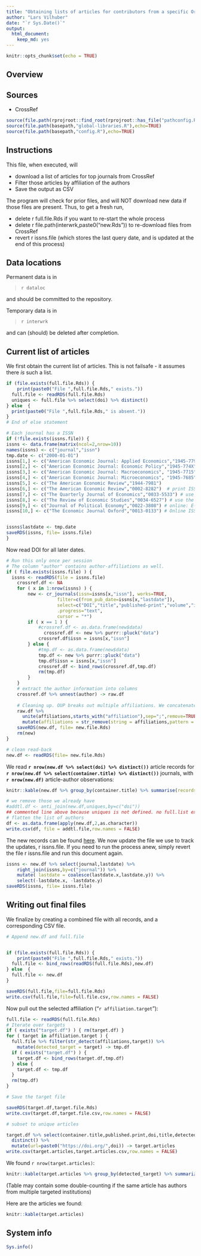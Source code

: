 ```yaml
---
title: "Obtaining lists of articles for contributors from a specific Org"
author: "Lars Vilhuber"
date: "`r Sys.Date()`"
output: 
  html_document: 
    keep_md: yes
---
```


```r
knitr::opts_chunk$set(echo = TRUE)
```

## Overview

## Sources

- CrossRef

```r
source(file.path(rprojroot::find_root(rprojroot::has_file("pathconfig.R")),"pathconfig.R"),echo=TRUE)
source(file.path(basepath,"global-libraries.R"),echo=TRUE)
source(file.path(basepath,"config.R"),echo=TRUE)
```

## Instructions
This file, when executed, will

- download a list of articles for top journals from CrossRef
- Filter those articles by affiliation of the authors
- Save the output as CSV

The program will check for prior files, and will NOT download new data if those files are present. Thus, to get a fresh run, 

- delete ` `r full.file.Rds` ` if you want to re-start the whole process
- delete ` `r file.path(interwrk,paste0("new.Rds"))` ` to re-download files from CrossRef
- revert ` `r issns.file` ` (which stores the last query date, and is updated at the end of this process)

## Data locations

Permanent data is in

> `r dataloc`

and should be committed to the repository.

Temporary data is in

> `r interwrk`

and can (should) be deleted after completion.

## Current list of articles

We first obtain the current list of articles. This is not failsafe - it assumes there *is* such a list.


```r

if (file.exists(full.file.Rds)) {
	print(paste0("File ",full.file.Rds," exists."))
  full.file <- readRDS(full.file.Rds)
  uniques <- full.file %>% select(doi) %>% distinct() 
} else	{
  print(paste0("File ",full.file.Rds," is absent."))
}
# End of else statement

```


```r
# Each journal has a ISSN
if (!file.exists(issns.file)) {
issns <- data.frame(matrix(ncol=2,nrow=10))
names(issns) <- c("journal","issn")
tmp.date <- c("2000-01-01")
issns[1,] <- c("American Economic Journal: Applied Economics","1945-7790")
issns[2,] <- c("American Economic Journal: Economic Policy","1945-774X")
issns[3,] <- c("American Economic Journal: Macroeconomics", "1945-7715")
issns[4,] <- c("American Economic Journal: Microeconomics", "1945-7685")
issns[5,] <- c("The American Economic Review","1944-7981")
issns[6,] <- c("The American Economic Review","0002-8282")  # print ISSN is needed!
issns[7,] <- c("The Quarterly Journal of Economics","0033-5533") # use the print ISSN (OUP). Online ISSN: 1531-4650
issns[8,] <- c("The Review of Economic Studies","0034-6527") # use the print ISSN (OUP). Online ISSN: 1467-937X
issns[9,] <- c("Journal of Political Economy","0022-3808") # online: E-ISSN: 1537-534X
issns[10,] <- c("The Economic Journal Oxford","0013-0133") # Online ISSN 1468-0297 


issns$lastdate <- tmp.date
saveRDS(issns, file= issns.file)
}


```

Now read DOI for all later dates.

```r
# Run this only once per session
# The column "author" contains author-affiliations as well.
if ( file.exists(issns.file) ) {
  issns <- readRDS(file = issns.file)
	crossref.df <- NA
	for ( x in 1:nrow(issns) ) {
		new <- cr_journals(issn=issns[x,"issn"], works=TRUE,
				   filter=c(from_pub_date=issns[x,"lastdate"]),
				   select=c("DOI","title","published-print","volume","issue","container-title","author"),
				   .progress="text",
				   cursor = "*")
		if ( x == 1 ) {
      		#crossref.df <- as.data.frame(new$data)
		      crossref.df <- new %>% purrr::pluck("data")
      		crossref.df$issn = issns[x,"issn"]
    	} else {
    	    #tmp.df <- as.data.frame(new$data)
    	    tmp.df <- new %>% purrr::pluck("data")
    	    tmp.df$issn = issns[x,"issn"]
      		crossref.df <- bind_rows(crossref.df,tmp.df)
      		rm(tmp.df)
    	}
	}
	# extract the author information into columns
	crossref.df %>% unnest(author) -> raw.df
	
	# Cleaning up. OUP breaks out multiple affiliations. We concatenate them back together again
	raw.df %>% 
	  unite(affiliations,starts_with("affiliation"),sep=";",remove=TRUE,na.rm=TRUE) %>%
	  mutate(affiliations = str_remove(string = affiliations,pattern = fixed(" (email: )"))) -> new.df
	saveRDS(new.df, file= new.file.Rds)
	rm(new)
}

# clean read-back
new.df <- readRDS(file= new.file.Rds)
```

We read **`r nrow(new.df %>% select(doi) %>% distinct())`** article records for **`r nrow(new.df %>% select(container.title) %>% distinct())`** journals, with **`r nrow(new.df)`** article-author observations:

```r
knitr::kable(new.df %>% group_by(container.title) %>% summarise(records = n()))
```


```r
# we remove those we already have
#addtl.df <- anti_join(new.df,uniques,by=c("doi"))
## commented line above because uniques is not defined. no full.list exists
# flatten the list of authors 
df <- as.data.frame(apply(new.df,2,as.character))
write.csv(df, file = addtl.file,row.names = FALSE)

```

The new records can be found [here](`r addtl.file`). We now update the file we use to track the updates, ` `r issns.file` `. If you need to run the process anew, simply revert the file ` `r issns.file` ` and run this document again.

```r
issns <- new.df %>% select(journal,lastdate) %>% 
	right_join(issns,by=c("journal")) %>%
	mutate( lastdate = coalesce(lastdate.x,lastdate.y)) %>%
	select(-lastdate.x, -lastdate.y)
saveRDS(issns, file= issns.file)
```

## Writing out final files

We finalize by creating a combined file with all records, and a corresponding CSV file.

```r
# Append new.df and full.file


if (file.exists(full.file.Rds)) {
	print(paste0("File ",full.file.Rds," exists."))
  full.file <- bind_rows(readRDS(full.file.Rds),new.df)
} else	{
  full.file <- new.df 
}

saveRDS(full.file,file=full.file.Rds)
write.csv(full.file,file=full.file.csv,row.names = FALSE)

```

Now pull out the selected affiliation ("`r affiliation.target`"):

```r
full.file <- readRDS(full.file.Rds)
# Iterate over targets
if ( exists("target.df") ) { rm(target.df) }
for ( target in affiliation.target ) {
  full.file %>% filter(str_detect(affiliations,target)) %>%
    mutate(detected_target = target) -> tmp.df
  if ( exists("target.df") ) {
    target.df <- bind_rows(target.df,tmp.df)
  } else {
    target.df <- tmp.df
  }
  rm(tmp.df)
}

# Save the target file

saveRDS(target.df,target.file.Rds)
write.csv(target.df,target.file.csv,row.names = FALSE)

# subset to unique articles

target.df %>% select(container.title,published.print,doi,title,detected_target) %>%
  distinct() %>%
  mutate(url=paste0("https://doi.org/",doi)) -> target.articles
write.csv(target.articles,target.articles.csv,row.names = FALSE)

```

We found `r nrow(target.articles)`:

```r
knitr::kable(target.articles %>% group_by(detected_target) %>% summarize(Count=n())) 
```
(Table may contain some double-counting if the same article has authors from multiple targeted institutions)

Here are the articles we found:

```r
knitr::kable(target.articles)
```

## System info

```r
Sys.info()
```
